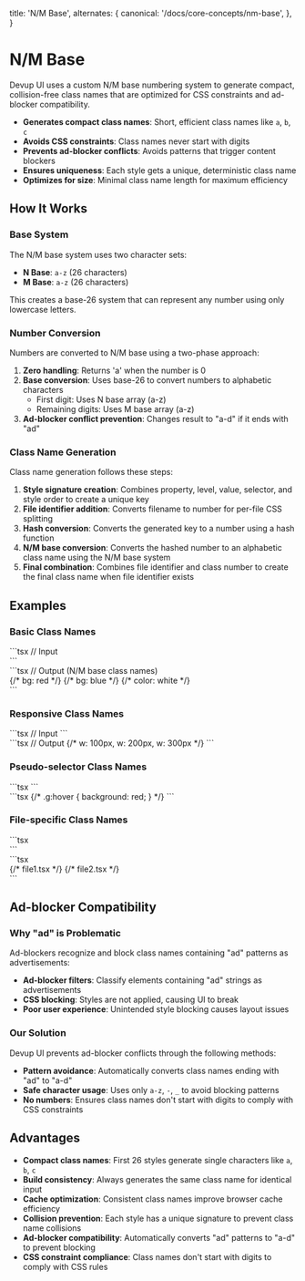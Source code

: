   title: 'N/M Base',
  alternates: {
    canonical: '/docs/core-concepts/nm-base',
  },
}

# N/M Base

Devup UI uses a custom N/M base numbering system to generate compact, collision-free class names that are optimized for CSS constraints and ad-blocker compatibility.

- **Generates compact class names**: Short, efficient class names like `a`, `b`, `c`
- **Avoids CSS constraints**: Class names never start with digits
- **Prevents ad-blocker conflicts**: Avoids patterns that trigger content blockers
- **Ensures uniqueness**: Each style gets a unique, deterministic class name
- **Optimizes for size**: Minimal class name length for maximum efficiency

## How It Works

### **Base System**

The N/M base system uses two character sets:

- **N Base**: `a-z` (26 characters)
- **M Base**: `a-z` (26 characters)

This creates a base-26 system that can represent any number using only lowercase letters.

### **Number Conversion**

Numbers are converted to N/M base using a two-phase approach:

1. **Zero handling**: Returns 'a' when the number is 0
2. **Base conversion**: Uses base-26 to convert numbers to alphabetic characters
   - First digit: Uses N base array (a-z)
   - Remaining digits: Uses M base array (a-z)
3. **Ad-blocker conflict prevention**: Changes result to "a-d" if it ends with "ad"

### **Class Name Generation**

Class name generation follows these steps:

1. **Style signature creation**: Combines property, level, value, selector, and style order to create a unique key
2. **File identifier addition**: Converts filename to number for per-file CSS splitting
3. **Hash conversion**: Converts the generated key to a number using a hash function
4. **N/M base conversion**: Converts the hashed number to an alphabetic class name using the N/M base system
5. **Final combination**: Combines file identifier and class number to create the final class name when file identifier exists

## Examples

### **Basic Class Names**

<div
  style={{
    display: 'grid',
    gridTemplateColumns: '1fr 1fr',
    gap: '2rem',
    marginBottom: '2rem',
    alignItems: 'start',
  }}
>
  <div>
    ```tsx // Input
    <div>
      <Box bg="red" />
      <Box bg="blue" />
      <Box color="white" />
    </div>
    ```
  </div>
  <div>
    ```tsx // Output (N/M base class names)
    <div>
      <Box className="a" /> {/* bg: red */}
      <Box className="b" /> {/* bg: blue */}
      <Box className="c" /> {/* color: white */}
    </div>
    ```
  </div>
</div>

### **Responsive Class Names**

<div
  style={{
    display: 'grid',
    gridTemplateColumns: '1fr 1fr',
    gap: '2rem',
    marginBottom: '2rem',
    alignItems: 'start',
  }}
>
  <div>
    ```tsx // Input
    <Box w={[100, 200, 300]} />
    ```
  </div>
  <div>
    ```tsx // Output
    <Box className="d e f" />
    {/* w: 100px, w: 200px, w: 300px */}
    ```
  </div>
</div>

### **Pseudo-selector Class Names**

<div
  style={{
    display: 'grid',
    gridTemplateColumns: '1fr 1fr',
    gap: '2rem',
    marginBottom: '2rem',
    alignItems: 'start',
  }}
>
  <div>
    ```tsx
    <Box _hover={{ bg: 'red' }} />
    ```
  </div>
  <div>
    ```tsx
    <Box className="g" />
    {/* .g:hover { background: red; } */}
    ```
  </div>
</div>

### **File-specific Class Names**

<div
  style={{
    display: 'grid',
    gridTemplateColumns: '1fr 1fr',
    gap: '2rem',
    marginBottom: '2rem',
    alignItems: 'start',
  }}
>
  <div>
    ```tsx
    <div>
      <Box bg="red" />
      <Box bg="red" />
    </div>
    ```
  </div>
  <div>
    ```tsx
    <div>
      <Box className="a" /> {/* file1.tsx */}
      <Box className="a-a" /> {/* file2.tsx */}
    </div>
    ```
  </div>
</div>

## Ad-blocker Compatibility

### **Why "ad" is Problematic**

Ad-blockers recognize and block class names containing "ad" patterns as advertisements:

- **Ad-blocker filters**: Classify elements containing "ad" strings as advertisements
- **CSS blocking**: Styles are not applied, causing UI to break
- **Poor user experience**: Unintended style blocking causes layout issues

### **Our Solution**

Devup UI prevents ad-blocker conflicts through the following methods:

- **Pattern avoidance**: Automatically converts class names ending with "ad" to "a-d"
- **Safe character usage**: Uses only `a-z`, `-`, `_` to avoid blocking patterns
- **No numbers**: Ensures class names don't start with digits to comply with CSS constraints

## Advantages

- **Compact class names**: First 26 styles generate single characters like `a`, `b`, `c`
- **Build consistency**: Always generates the same class name for identical input
- **Cache optimization**: Consistent class names improve browser cache efficiency
- **Collision prevention**: Each style has a unique signature to prevent class name collisions
- **Ad-blocker compatibility**: Automatically converts "ad" patterns to "a-d" to prevent blocking
- **CSS constraint compliance**: Class names don't start with digits to comply with CSS rules
